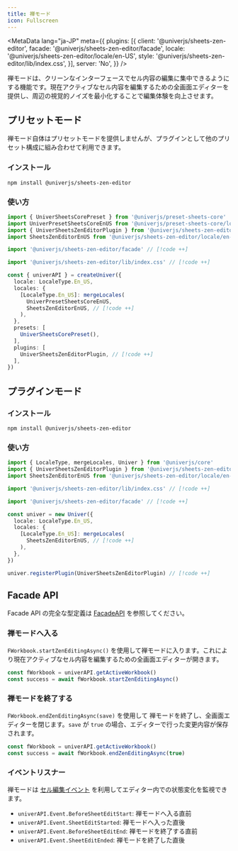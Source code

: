 ```yaml
---
title: 禅モード
icon: Fullscreen
---
```


<MetaData
  lang="ja-JP"
  meta={{
    plugins: [{
      client: '@univerjs/sheets-zen-editor',
      facade: '@univerjs/sheets-zen-editor/facade',
      locale: '@univerjs/sheets-zen-editor/locale/en-US',
      style: '@univerjs/sheets-zen-editor/lib/index.css',
    }],
    server: 'No',
  }}
/>

禅モードは、クリーンなインターフェースでセル内容の編集に集中できるようにする機能です。現在アクティブなセル内容を編集するための全画面エディターを提供し、周辺の視覚的ノイズを最小化することで編集体験を向上させます。

## プリセットモード

禅モード自体はプリセットモードを提供しませんが、プラグインとして他のプリセット構成に組み合わせて利用できます。

### インストール

```package-install
npm install @univerjs/sheets-zen-editor
```

### 使い方

```typescript
import { UniverSheetsCorePreset } from '@univerjs/preset-sheets-core'
import UniverPresetSheetsCoreEnUS from '@univerjs/preset-sheets-core/locales/en-US'
import { UniverSheetsZenEditorPlugin } from '@univerjs/sheets-zen-editor'
import SheetsZenEditorEnUS from '@univerjs/sheets-zen-editor/locale/en-US' // [!code ++]

import '@univerjs/sheets-zen-editor/facade' // [!code ++]

import '@univerjs/sheets-zen-editor/lib/index.css' // [!code ++]

const { univerAPI } = createUniver({
  locale: LocaleType.En_US,
  locales: {
    [LocaleType.En_US]: mergeLocales(
      UniverPresetSheetsCoreEnUS,
      SheetsZenEditorEnUS, // [!code ++]
    ),
  },
  presets: [
    UniverSheetsCorePreset(),
  ],
  plugins: [
    UniverSheetsZenEditorPlugin, // [!code ++]
  ],
})
```

## プラグインモード

### インストール

```package-install
npm install @univerjs/sheets-zen-editor
```

### 使い方

```typescript
import { LocaleType, mergeLocales, Univer } from '@univerjs/core'
import { UniverSheetsZenEditorPlugin } from '@univerjs/sheets-zen-editor' // [!code ++]
import SheetsZenEditorEnUS from '@univerjs/sheets-zen-editor/locale/en-US' // [!code ++]

import '@univerjs/sheets-zen-editor/lib/index.css' // [!code ++]

import '@univerjs/sheets-zen-editor/facade' // [!code ++]

const univer = new Univer({
  locale: LocaleType.En_US,
  locales: {
    [LocaleType.En_US]: mergeLocales(
      SheetsZenEditorEnUS, // [!code ++]
    ),
  },
})

univer.registerPlugin(UniverSheetsZenEditorPlugin) // [!code ++]
```

## Facade API

Facade API の完全な型定義は [FacadeAPI](https://reference.univer.ai/en-US) を参照してください。

### 禅モードへ入る

`FWorkbook.startZenEditingAsync()` を使用して禅モードに入ります。これにより現在アクティブなセル内容を編集するための全画面エディターが開きます。

```typescript
const fWorkbook = univerAPI.getActiveWorkbook()
const success = await fWorkbook.startZenEditingAsync()
```

### 禅モードを終了する

`FWorkbook.endZenEditingAsync(save)` を使用して 禅モードを終了し、全画面エディターを閉じます。`save` が `true` の場合、エディターで行った変更内容が保存されます。

```typescript
const fWorkbook = univerAPI.getActiveWorkbook()
const success = await fWorkbook.endZenEditingAsync(true)
```

### イベントリスナー

禅モードは [セル編集イベント](http://localhost:3000/en-US/guides/sheets/features/core/range-selection#%E5%BC%80%E5%A7%8B%E7%BC%96%E8%BE%91%E4%BA%8B%E4%BB%B6) を利用してエディター内での状態変化を監視できます。

- `univerAPI.Event.BeforeSheetEditStart`: 禅モードへ入る直前
- `univerAPI.Event.SheetEditStarted`: 禅モードへ入った直後
- `univerAPI.Event.BeforeSheetEditEnd`: 禅モードを終了する直前
- `univerAPI.Event.SheetEditEnded`: 禅モードを終了した直後
